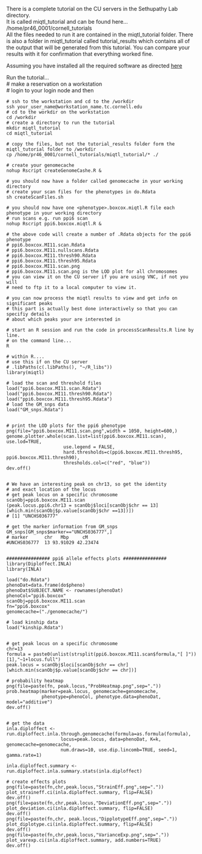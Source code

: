 There is a complete tutorial on the CU servers in the Sethupathy Lab directory.  
It is called miqtl_tutorial and can be found here...  
/home/pr46_0001/cornell_tutorials  
All the files needed to run it are contained in the miqtl_tutorial folder.
There is also a folder in miqtl_tutorial called tutorial_results which contains all of the output that will be generated from this tutorial.  You can compare your results with it for confirmation that everything worked fine.


Assuming you have installed all the required software as directed [here](https://github.com/Sethupathy-Lab/MIQTL/blob/master/Miqtl.Software.Setup.Rmd)

Run the tutorial...  
# make a reservation on a workstation  
# login to your login node and then
```
# ssh to the workstation and cd to the /workdir
ssh your_user_name@workstation_name.tc.cornell.edu
# cd to the workdir on the workstation
cd /workdir
# create a directory to run the tutorial
mkdir miqtl_tutorial
cd miqtl_tutorial

# copy the files, but not the tutorial_results folder form the miqtl_tutorial folder to /workdir
cp /home/pr46_0001/cornell_tutorials/miqtl_tutorial/* ./

# create your genomecache
nohup Rscript createGenomeCashe.R &

# you should now have a folder called genomecache in your working directory
# create your scan files for the phenotypes in do.Rdata
sh createScanFiles.sh

# you should now have one <phenotype>.boxcox.miqtl.R file each phenotype in your working directory
# run scans e.g. run ppi6 scan
nohup Rscript ppi6.boxcox.miqtl.R &

# the above code will create a number of .Rdata objects for the ppi6 phenotype
# ppi6.boxcox.MI11.scan.Rdata
# ppi6.boxcox.MI11.nullscans.Rdata
# ppi6.boxcox.MI11.thresh90.Rdata
# ppi6.boxcox.MI11.thresh95.Rdata
# ppi6.boxcox.MI11.scan.png
# ppi6.boxcox.MI11.scan.png is the LOD plot for all chromosomes
# you can view it on the CU server if you are using VNC, if not you will
# need to ftp it to a local computer to view it.

# you can now process the miqtl results to view and get info on significant peaks
# this part is actually best done interactively so that you can specifiy details
# about which peaks your are interested in

# start an R session and run the code in processScanResults.R line by line.
# on the command line...
R

# within R....
# use this if on the CU server
# .libPaths(c(.libPaths(), "~/R_libs"))
library(miqtl)

# load the scan and threshold files
load("ppi6.boxcox.MI11.scan.Rdata")
load("ppi6.boxcox.MI11.thresh90.Rdata")
load("ppi6.boxcox.MI11.thresh95.Rdata")
# load the GM_snps data
load("GM_snps.Rdata")


# print the LOD plots for the ppi6 phenotype
png(file="ppi6.boxcox.MI11.scan.png",width = 1050, height=600,)
genome.plotter.whole(scan.list=list(ppi6.boxcox.MI11.scan), use.lod=TRUE,
                     use.legend = FALSE,
                     hard.thresholds=c(ppi6.boxcox.MI11.thresh95, ppi6.boxcox.MI11.thresh90),
                     thresholds.col=c("red", "blue"))
dev.off()


# We have an interesting peak on chr13, so get the identity 
# and exact location of the locus
# get peak locus on a specific chromosome
scanObj=ppi6.boxcox.MI11.scan
(peak.locus.ppi6.chr13 = scanObj$loci[scanObj$chr == 13][which.min(scanObj$p.value[scanObj$chr ==13])])
# [1] "UNCHS036777"

# get the marker information from GM_snps 
GM_snps[GM_snps$marker=="UNCHS036777",]
# marker      chr   Mbp     cM
#UNCHS036777  13 93.91029 42.23474


################ ppi6 allele effects plots ################
library(Diploffect.INLA)
library(INLA)

load("do.Rdata")
phenoDat=data.frame(do$pheno)
phenoDat$SUBJECT.NAME <- rownames(phenoDat)
phenoCol="ppi6.boxcox"
scanObj=ppi6.boxcox.MI11.scan
fn="ppi6.boxcox"
genomecache=("./genomecache/")

# load kinship data
load("kinship.Rdata")


# get peak locus on a specific chromosome
chr=13
formula = paste0(unlist(strsplit(ppi6.boxcox.MI11.scan$formula,"[ ]"))[1],"~1+locus.full")
peak.locus = scanObj$loci[scanObj$chr == chr][which.min(scanObj$p.value[scanObj$chr == chr])]

# probability heatmap
png(file=paste(fn, peak.locus,"ProbHeatmap.png",sep="."))
prob.heatmap(marker=peak.locus, genomecache=genomecache,
             phenotype=phenoCol, phenotype.data=phenoDat, model="additive")
dev.off()


# get the data
inla.diploffect <- run.diploffect.inla.through.genomecache(formula=as.formula(formula),
                    locus=peak.locus, data=phenoDat, K=k, genomecache=genomecache,
                    num.draws=10, use.dip.lincomb=TRUE, seed=1, gamma.rate=1)

inla.diploffect.summary <- run.diploffect.inla.summary.stats(inla.diploffect)

# create effects plots
png(file=paste(fn,chr,peak.locus,"StrainEff.png",sep="."))
plot_straineff.ci(inla.diploffect.summary, flip=FALSE)
dev.off()
png(file=paste(fn,chr,peak.locus,"DeviationEff.png",sep="."))
plot_deviation.ci(inla.diploffect.summary, flip=FALSE)
dev.off()
png(file=paste(fn,chr, peak.locus,"DipplotypeEff.png",sep="."))
plot_diplotype.ci(inla.diploffect.summary, flip=FALSE)
dev.off()
png(file=paste(fn,chr,peak.locus,"VarianceExp.png",sep="."))
plot_varexp.ci(inla.diploffect.summary, add.numbers=TRUE)
dev.off()
```




